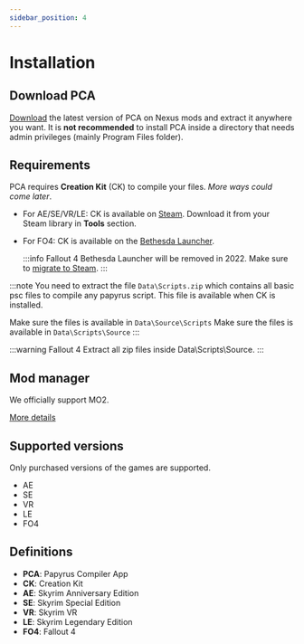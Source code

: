 ```yaml
---
sidebar_position: 4
---
```



# Installation

## Download PCA

[Download](https://www.nexusmods.com/skyrimspecialedition/mods/23852) the latest version of PCA on Nexus mods and extract it anywhere you want.
It is **not recommended** to install PCA inside a directory that needs admin privileges (mainly Program Files folder).

## Requirements

PCA requires **Creation Kit** (CK) to compile your files. _More ways could come later_.

- For AE/SE/VR/LE: CK is available on [Steam](https://store.steampowered.com/app/489830/The_Elder_Scrolls_V_Skyrim_Special_Edition/).
  Download it from your Steam library in **Tools** section.

- For FO4: CK is available on the [Bethesda Launcher](https://www.bethesda.net/en/game/bethesda-launcher).

  :::info Fallout 4
  Bethesda Launcher will be removed in 2022. Make sure to [migrate to Steam](https://bethesda.net/en/article/2RXxG1y000NWupPalzLblG/sunsetting-the-bethesda-net-launcher-and-migrating-to-steam).
  :::

:::note
You need to extract the file `Data\Scripts.zip` which contains all basic psc files
to compile any papyrus script. This file is available when CK is installed.

<Tabs>
  <TabItem value="se-ae-vr" label="SE, AE or VR" default>
    Make sure the files is available in <code>Data\Source\Scripts</code>
  </TabItem>
  <TabItem value="le-fo4" label="LE or FO4">
    Make sure the files is available in <code>Data\Scripts\Source</code>
  </TabItem>
</Tabs>
:::

:::warning Fallout 4
Extract all zip files inside Data\Scripts\Source.
:::

## Mod manager

We officially support MO2.

[More details](../getting-started/mo2)

## Supported versions

Only purchased versions of the games are supported.

- AE
- SE
- VR
- LE
- FO4

## Definitions

- **PCA**: Papyrus Compiler App
- **CK**: Creation Kit
- **AE**: Skyrim Anniversary Edition
- **SE**: Skyrim Special Edition
- **VR**: Skyrim VR
- **LE**: Skyrim Legendary Edition
- **FO4**: Fallout 4
